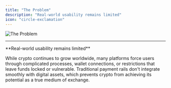 ```yaml
---
title: "The Problem"
description: "Real-world usability remains limited"
icon: "circle-exclamation"
---
```


![The Problem](/assets/theProblem.png)

---

<Warning>
**Real-world usability remains limited**
</Warning>

While crypto continues to grow worldwide, many platforms force users through complicated processes, wallet connections, or restrictions that leave funds locked or vulnerable. Traditional payment rails don't integrate smoothly with digital assets, which prevents crypto from achieving its potential as a true medium of exchange.
